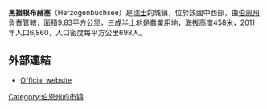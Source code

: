 '''黑措根布赫塞'''（Herzogenbuchsee）是[[瑞士|瑞士]]的城鎮，位於該國中西部，由[[伯恩州|伯恩州]]負責管轄，面積9.83平方公里，三成半土地是農業用地，海拔高度458米，2011年人口6,860，人口密度每平方公里698人。

==外部連結==
* [https://web.archive.org/web/20190616153243/http://www.herzogenbuchsee.ch/ Official website] {{de icon}}

{{Switzerland-geo-stub}}
[[Category:伯恩州的市镇|Category:伯恩州的市镇]]